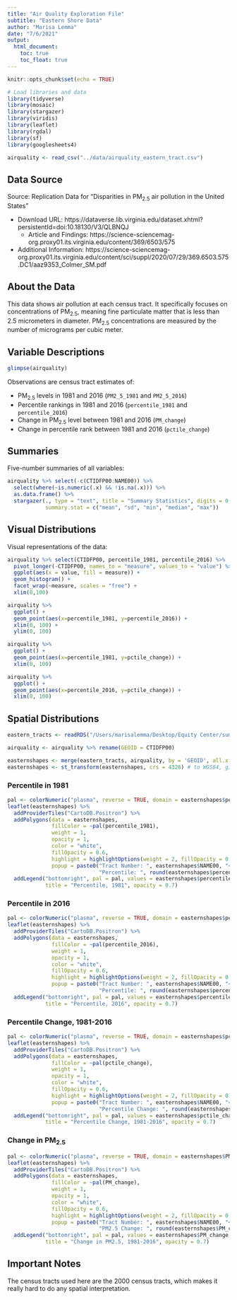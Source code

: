 ```yaml
---
title: "Air Quality Exploration File"
subtitle: "Eastern Shore Data"
author: "Marisa Lemma"
date: "7/6/2021"
output: 
  html_document: 
    toc: true
    toc_float: true
---
```


```r
knitr::opts_chunk$set(echo = TRUE)

# Load libraries and data
library(tidyverse)
library(mosaic)
library(stargazer)
library(viridis)
library(leaflet)
library(rgdal)
library(sf)
library(googlesheets4)

airquality <- read_csv("../data/airquality_eastern_tract.csv")

```

## Data Source

Source: Replication Data for "Disparities in PM~2.5~ air pollution in the United States"

* Download URL: https://dataverse.lib.virginia.edu/dataset.xhtml?persistentId=doi:10.18130/V3/QLBNQJ
  + Article and Findings: https://science-sciencemag-org.proxy01.its.virginia.edu/content/369/6503/575
* Additional Information: https://science-sciencemag-org.proxy01.its.virginia.edu/content/sci/suppl/2020/07/29/369.6503.575.DC1/aaz9353_Colmer_SM.pdf


## About the Data

This data shows air pollution at each census tract. It specifically focuses on concentrations of PM~2.5~, meaning fine particulate matter that is less than 2.5 micrometers in diameter. PM~2.5~ concentrations are measured by the number of micrograms per cubic meter.


## Variable Descriptions
```r
glimpse(airquality)
```

Observations are census tract estimates of:

* PM~2.5~ levels in 1981 and 2016 (`PM2_5_1981` and `PM2_5_2016`)
* Percentile rankings in 1981 and 2016 (`percentile_1981` and `percentile_2016`)
* Change in PM~2.5~ level between 1981 and 2016 (`PM_change`)
* Change in percentile rank between 1981 and 2016 (`pctile_change`)

## Summaries

Five-number summaries of all variables:
```r
airquality %>% select(-c(CTIDFP00:NAME00)) %>% 
  select(where(~is.numeric(.x) && !is.na(.x))) %>% 
  as.data.frame() %>% 
  stargazer(., type = "text", title = "Summary Statistics", digits = 0,
            summary.stat = c("mean", "sd", "min", "median", "max"))
```

## Visual Distributions

Visual representations of the data:

```r
airquality %>% select(CTIDFP00, percentile_1981, percentile_2016) %>% 
  pivot_longer(-CTIDFP00, names_to = "measure", values_to = "value") %>% 
  ggplot(aes(x = value, fill = measure)) + 
  geom_histogram() + 
  facet_wrap(~measure, scales = "free") +
  xlim(0,100)
```

```r
airquality %>% 
  ggplot() +
  geom_point(aes(x=percentile_1981, y=percentile_2016)) +
  xlim(0, 100) +
  ylim(0, 100)
```

```r
airquality %>% 
  ggplot() +
  geom_point(aes(x=percentile_1981, y=pctile_change)) +
  xlim(0, 100) 
```

```r
airquality %>% 
  ggplot() +
  geom_point(aes(x=percentile_2016, y=pctile_change)) +
  xlim(0, 100) 
```


## Spatial Distributions

```r
eastern_tracts <- readRDS("/Users/marisalemma/Desktop/Equity Center/summer-sandbox/eastern_shore_collection/data/eastshore_tracts.RDS")

airquality <- airquality %>% rename(GEOID = CTIDFP00)

easternshapes <- merge(eastern_tracts, airquality, by = 'GEOID', all.x = T)
easternshapes <- st_transform(easternshapes, crs = 4326) # to WGS84, given error
```

### Percentile in 1981
```r
pal <- colorNumeric("plasma", reverse = TRUE, domain = easternshapes$percentile_1981)
leaflet(easternshapes) %>%
  addProviderTiles("CartoDB.Positron") %>%
  addPolygons(data = easternshapes,
              fillColor = ~pal(percentile_1981),
              weight = 1,
              opacity = 1,
              color = "white",
              fillOpacity = 0.6,
              highlight = highlightOptions(weight = 2, fillOpacity = 0.8, bringToFront = T),
              popup = paste0("Tract Number: ", easternshapes$NAME00, "<br>",
                             "Percentile: ", round(easternshapes$percentile_1981, 2))) %>%
  addLegend("bottomright", pal = pal, values = easternshapes$percentile_1981,
            title = "Percentile, 1981", opacity = 0.7)
```

### Percentile in 2016
```r
pal <- colorNumeric("plasma", reverse = TRUE, domain = easternshapes$percentile_2016)
leaflet(easternshapes) %>%
  addProviderTiles("CartoDB.Positron") %>%
  addPolygons(data = easternshapes,
              fillColor = ~pal(percentile_2016),
              weight = 1,
              opacity = 1,
              color = "white",
              fillOpacity = 0.6,
              highlight = highlightOptions(weight = 2, fillOpacity = 0.8, bringToFront = T),
              popup = paste0("Tract Number: ", easternshapes$NAME00, "<br>",
                             "Percentile: ", round(easternshapes$percentile_2016, 2))) %>%
  addLegend("bottomright", pal = pal, values = easternshapes$percentile_2016,
            title = "Percentile, 2016", opacity = 0.7)
```


### Percentile Change, 1981-2016
```r
pal <- colorNumeric("plasma", reverse = TRUE, domain = easternshapes$pctile_change)
leaflet(easternshapes) %>%
  addProviderTiles("CartoDB.Positron") %>%
  addPolygons(data = easternshapes,
              fillColor = ~pal(pctile_change),
              weight = 1,
              opacity = 1,
              color = "white",
              fillOpacity = 0.6,
              highlight = highlightOptions(weight = 2, fillOpacity = 0.8, bringToFront = T),
              popup = paste0("Tract Number: ", easternshapes$NAME00, "<br>",
                             "Percentile Change: ", round(easternshapes$pctile_change, 2))) %>%
  addLegend("bottomright", pal = pal, values = easternshapes$pctile_change,
            title = "Percentile Change, 1981-2016", opacity = 0.7)
```


### Change in PM~2.5~
```r
pal <- colorNumeric("plasma", reverse = TRUE, domain = easternshapes$PM_change)
leaflet(easternshapes) %>%
  addProviderTiles("CartoDB.Positron") %>%
  addPolygons(data = easternshapes,
              fillColor = ~pal(PM_change),
              weight = 1,
              opacity = 1,
              color = "white",
              fillOpacity = 0.6,
              highlight = highlightOptions(weight = 2, fillOpacity = 0.8, bringToFront = T),
              popup = paste0("Tract Number: ", easternshapes$NAME00, "<br>",
                             "PM2.5 Change: ", round(easternshapes$PM_change, 2))) %>%
  addLegend("bottomright", pal = pal, values = easternshapes$PM_change,
            title = "Change in PM2.5, 1981-2016", opacity = 0.7)
```


## Important Notes

The census tracts used here are the 2000 census tracts, which makes it really hard to do any spatial interpretation.